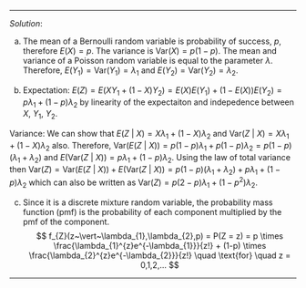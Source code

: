 
***
*Solution*: 

(a) The mean of a Bernoulli random variable is probability of success, $p$, therefore $E(X) = p$. The variance is $\text{Var}(X) = p(1-p)$. The mean and variance of a Poisson random variable is equal to the parameter $\lambda$. Therefore, $E(Y_{1}) = \text{Var}(Y_{1}) = \lambda_{1}$ and $E(Y_{2}) = \text{Var}(Y_{2}) = \lambda_{2}$.

(b) Expectation: $E(Z) = E(XY_{1} + (1-X)Y_{2}) =  E(X)E(Y_{1}) + (1-E(X))E(Y_{2}) = p \lambda_{1} + (1-p)\lambda_{2}$ by linearity of the expectaiton and indepedence between $X$, $Y_{1}$, $Y_{2}$.

Variance: We can show that $E(Z~\vert~X) = X\lambda_{1} + (1-X)\lambda_{2}$ and $\text{Var}(Z~\vert~X) = X\lambda_{1} + (1-X)\lambda_{2}$ also. Therefore, $\text{Var}(E(Z~\vert~X)) = p(1-p) \lambda_{1} +  p(1-p) \lambda_{2} = p(1-p)(\lambda_{1} +\lambda_{2})$ and $E(\text{Var}(Z~\vert~X)) = p\lambda_{1} + (1-p)\lambda_{2}$. Using the law of total variance then $\text{Var}(Z) = \text{Var}(E(Z~\vert~X)) + E(\text{Var}(Z~\vert~X)) =  p(1-p)(\lambda_{1} +\lambda_{2}) + p\lambda_{1} + (1-p)\lambda_{2}$ which can also be written as $\text{Var}(Z) = p(2-p)\lambda_{1} + (1-p^2)\lambda_{2}$.

(c) Since it is a discrete mixture random variable, the probability mass function (pmf) is the probability of each component multiplied by the pmf of the component.
$$
f_{Z}(z~\vert~\lambda_{1},\lambda_{2},p)  = P(Z = z) = p \times  \frac{\lambda_{1}^{z}e^{-\lambda_{1}}}{z!} + (1-p) \times  \frac{\lambda_{2}^{z}e^{-\lambda_{2}}}{z!} \quad \text{for} \quad z = 0,1,2,...
$$

***